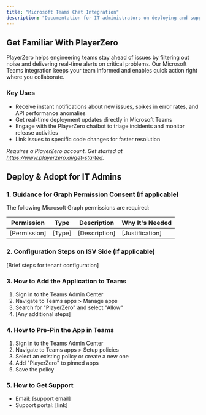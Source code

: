 ```yaml
---
title: "Microsoft Teams Chat Integration"
description: "Documentation for IT administrators on deploying and supporting our Teams chat bot integration"
---
```


## Get Familiar With PlayerZero

PlayerZero helps engineering teams stay ahead of issues by filtering out noise and delivering real-time alerts on critical problems. Our Microsoft Teams integration keeps your team informed and enables quick action right where you collaborate.

### Key Uses
- Receive instant notifications about new issues, spikes in error rates, and API performance anomalies
- Get real-time deployment updates directly in Microsoft Teams
- Engage with the PlayerZero chatbot to triage incidents and monitor release activities
- Link issues to specific code changes for faster resolution

*Requires a PlayerZero account. Get started at https://www.playerzero.ai/get-started.*

## Deploy & Adopt for IT Admins

### 1. Guidance for Graph Permission Consent (if applicable)
The following Microsoft Graph permissions are required:

| Permission | Type | Description | Why It's Needed |
|------------|------|-------------|-----------------|
| [Permission] | [Type] | [Description] | [Justification] |

### 2. Configuration Steps on ISV Side (if applicable)
[Brief steps for tenant configuration]

### 3. How to Add the Application to Teams
1. Sign in to the Teams Admin Center
2. Navigate to Teams apps > Manage apps
3. Search for "PlayerZero" and select "Allow"
4. [Any additional steps]

### 4. How to Pre-Pin the App in Teams
1. Sign in to the Teams Admin Center
2. Navigate to Teams apps > Setup policies
3. Select an existing policy or create a new one
4. Add "PlayerZero" to pinned apps
5. Save the policy

### 5. How to Get Support
- Email: [support email]
- Support portal: [link]

